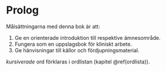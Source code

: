 # Prolog

Målsättningarna med denna bok är att:

1. Ge en orienterade introduktion till respektive ämnesområde.
2. Fungera som en uppslagsbok för kliniskt arbete.
3. Ge hänvisningar till källor och fördjupningsmaterial.

_kursiverade_ ord förklaras i ordlistan (kapitel \@ref(ordlista)).

